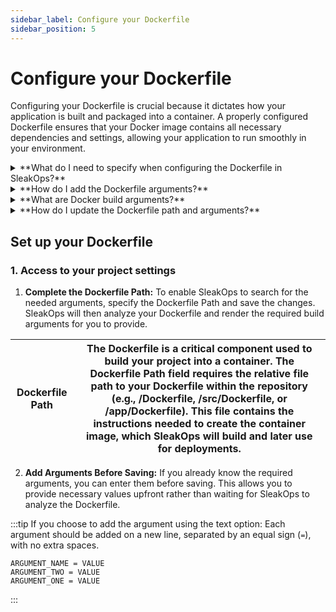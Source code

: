 ```yaml
---
sidebar_label: Configure your Dockerfile
sidebar_position: 5
---
```



# Configure your Dockerfile

Configuring your Dockerfile is crucial because it dictates how your application is built and packaged into a container. A properly configured Dockerfile ensures that your Docker image contains all necessary dependencies and settings, allowing your application to run smoothly in your environment.

<details>
<summary>
**What do I need to specify when configuring the Dockerfile in SleakOps?**
</summary>
When configuring your Dockerfile in SleakOps, you need to:
  1. **Set the Dockerfile Path**: Provide the relative path of the Dockerfile within your repository.
  2. **Provide Docker Arguments**: If your Dockerfile requires specific build arguments (e.g., environment variables, configurations), you must provide these values during the Docker image build process.
</details>

<details>
<summary>
**How do I add the Dockerfile arguments?**
</summary>
Once you specify the Dockerfile path, SleakOps analyzes it to identify any build arguments that are required. If necessary, SleakOps will prompt you to provide values for these arguments. You can update these arguments at any time through the SleakOps interface.
</details>

<details>
<summary>
**What are Docker build arguments?**
</summary>
Docker build arguments are variables that are passed during the Docker build process to customize the build according to different environments or configurations. They are defined in the Dockerfile using the `ARG` keyword. SleakOps will identify these arguments and ask you to provide the required values. You can also update these arguments later if needed.
</details>

<details>
<summary>
**How do I update the Dockerfile path and arguments?**
</summary>
You can add the by following the steps below. 
</details>

## Set up your Dockerfile
### 1. Access to your project settings
  1. **Complete the Dockerfile Path:** To enable SleakOps to search for the needed arguments, specify the Dockerfile Path and save the changes. SleakOps will then analyze your Dockerfile and render the required build arguments for you to provide.

| **Dockerfile Path** | The Dockerfile is a critical component used to build your project into a container. The Dockerfile Path field requires the relative file path to your Dockerfile within the repository (e.g., /Dockerfile, /src/Dockerfile, or /app/Dockerfile). This file contains the instructions needed to create the container image, which SleakOps will build and later use for deployments. |
| --- | --- |

  2. **Add Arguments Before Saving:** If you already know the required arguments, you can enter them before saving. This allows you to provide necessary values upfront rather than waiting for SleakOps to analyze the Dockerfile.

  :::tip
    If you choose to add the argument using the text option: Each argument should be added on a new line, separated by an equal sign (`=`), with no extra spaces. 

    ARGUMENT_NAME = VALUE  
    ARGUMENT_TWO = VALUE  
    ARGUMENT_ONE = VALUE  
  :::
